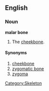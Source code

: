 ==English==
===Noun===
'''malar bone'''

#The [[cheekbone]].

====Synonyms====
#[[cheekbone]]
#[[zygomatic bone]]
#[[zygoma]]

[[Category:Skeleton]]